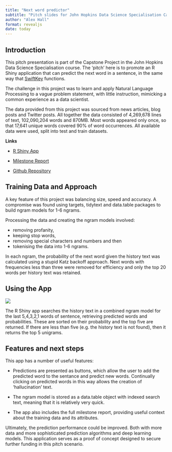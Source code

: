 ```yaml
---
title: "Next word predictor"
subtitle: "Pitch slides for John Hopkins Data Science Specialisation Capstone Project"
author: "Alex Hall"
format: revealjs
date: today
---
```


## Introduction {.smaller}

This pitch presentation is part of the Capstone Project in the John Hopkins Data Science Specialisation course. The 'pitch' here is to promote an R Shiny application that can predict the next word in a sentence, in the same way that [SwiftKey](https://en.wikipedia.org/wiki/Microsoft_SwiftKey) functions. 

The challenge in this project was to learn and apply Natural Language Processing to a vague problem statement, with little instruction, mimicking a common experience as a data scientist.

The data provided from this project was sourced from news articles, blog posts and Twitter posts. All together the data consisted of 4,269,678 lines of text, 102,090,204 words and 870MB. Most words appeared only once, so that 17,641 unique words covered 90% of word occurrences. All available data were used, split into test and train datasets.


**Links**

- [R Shiny App](https://alexjhall.shinyapps.io/next-word-prediction)

- [Milestone Report](https://rpubs.com/alexjhall/DScapstone-milestone-report)

- [Github Repository](https://github.com/alexjhall/DataScienceCapstone)


## Training Data and Approach {.smaller}

A key feature of this project was balancing size, speed and accuracy. A compromise was found using targets, tidytext and data.table packages to build ngram models for 1-6 ngrams. 

Processing the data and creating the ngram models involved:

- removing profanity,
- keeping stop words,
- removing special characters and numbers and then
- tokenising the data into 1-6 ngrams. 

In each ngram, the probability of the next word given the history text was calculated using a stupid Katz backoff approach. Next words with frequencies less than three were removed for efficiency and only the top 20 words per history text was retained.  

## Using the App {.smaller}

:::: {.rows}

::: {.row height="40%"}
![](app-screenshot.png)
:::

::: {.row height="60%"}
The R Shiny app searches the history text in a combined ngram model for the last 5,4,3,2,1 words of sentence, retrieving predicted words and probabilities. These are sorted on their probability and the top five are returned. If there are less than five (e.g. the history text is not found), then it returns the top 5 unigrams.
:::

::::

## Features and next steps {.smaller}
This app has a number of useful features:

- Predictions are presented as buttons, which allow the user to add the predicted word to the sentance and predict new words. Continually clicking on predicted words in this way allows the creation of 'hallucination' text.

- The ngram model is stored as a data.table object with indexed search text, meaning that it is relatively very quick.

- The app also includes the full milestone report, providing useful context about the training data and its attributes.


Ultimately, the prediction performance could be improved. Both with more data and more sophisticated prediction algorithms and deep learning models. This application serves as a proof of concept designed to secure further funding in this pitch scenario.




